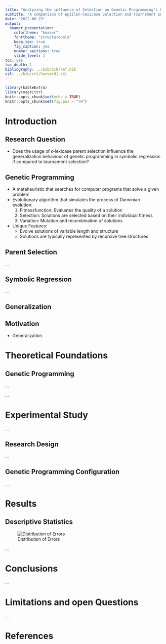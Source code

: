 ```yaml
---
title: "Analyzing the influence of Selection on Genetic Programming's Generalization ability in Symbolic Regression"
subtitle: "A comparison of epsilon-lexicase Selection and Tournament Selection"
date: "2022-06-29"
output:
  beamer_presentation:
    colortheme: "beaver"
    fonttheme: "structurebold"
    keep_tex: true
    fig_caption: yes
    number_sections: true
    slide_level: 2
toc: yes
toc_depth: 1
bibliography: ../bib/bib/ref.bib
csl: ../bib/csl/harvard1.csl
---
```




```r
library(kableExtra)
library(magrittr)
knitr::opts_chunk$set(echo = TRUE)
knitr::opts_chunk$set(fig.pos = "!H")
```


# Introduction


## Research Question

* Does the usage of $\epsilon$-lexicase parent selection influence the generalization behaviour of genetic programming in symbolic regression if compared to tournament selection?


## Genetic Programming

* A metaheuristic that searches for computer programs that solve a given problem
* Evolutionary algorithm that simulates the process of Darwinian evolution:
  1. Fitnessfunction: Evaluates the quality of a solution
  1. Selection: Solutions are selected based on their individual fitness
  2. Variation: Mutation and recombination of solutions
* Unique Features:
  * Evolve solutions of variable length and structure
  * Solutions are typically represented by recursive tree structures


## Parent Selection

...

## Symbolic Regression

...

## Generalization

## Motivation

- Generalization 


# Theoretical Foundations


## Genetic Programming

...



...

# Experimental Study

...

## Research Design

...

## Genetic Programming Configuration

...

# Results

## Descriptive Statistics

![Distribution of Errors](../plots/mean_error_boxplot_all.png)


...

# Conclusions

...

# Limitations and open Questions

...

# References


